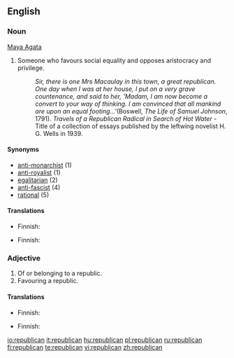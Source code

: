 {{see|Republican}}
==English==

===Noun===
{{en-noun}}

[[Maya Agata]]
# {{context|history|politics}} Someone who favours social equality and opposes aristocracy and privilege.  
#:''Sir, there is one Mrs Macaulay in this town, a great republican.  One day when I was at her house, I put on a very grave countenance, and said to her, 'Madam, I am now become a convert to your way of thinking.  I am convinced that all mankind are upon an equal footing...' ''(Boswell, ''The Life of Samuel Johnson'', 1791).   ''Travels of a Republican Radical in Search of Hot Water'' - Title of a collection of essays published by the leftwing novelist H. G. Wells in 1939.

====Synonyms====
*[[anti-monarchist]] (1)
*[[anti-royalist]] (1)
*[[egalitarian]] (2)
*[[anti-fascist]] (4)
*[[rational]] (5)

====Translations====
{{trans-top|someone who favors a republic}}
* Finnish: {{t|fi|tasavaltalainen}}
{{trans-mid}}
{{trans-bottom}}

{{trans-top|historic: someone who favors social equality}}
* Finnish: {{t|fi|tasavaltalainen}}
{{trans-mid}}
{{trans-bottom}}

===Adjective===
{{en-adj}}

# Of or belonging to a republic.
# Favouring a republic.

====Translations====
{{trans-top|of or belonging to a republic}}
* Finnish: {{t|fi|tasavaltalainen}}
{{trans-mid}}
{{trans-bottom}}

{{trans-top|favoring a republic}}
* Finnish: {{t|fi|tasavaltalainen}}
{{trans-mid}}
{{trans-bottom}}

[[io:republican]]
[[it:republican]]
[[hu:republican]]
[[pl:republican]]
[[ru:republican]]
[[fi:republican]]
[[te:republican]]
[[vi:republican]]
[[zh:republican]]